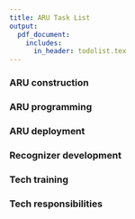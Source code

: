 ```yaml
---
title: ARU Task List
output:
  pdf_document:
    includes:
      in_header: todolist.tex
---
```


### ARU construction

\begin{todolist}
\tightlist
  \item install DC adapters on FoxPros
  \item wire timers and power supplies
  \item install weatherproof sound openings in storage boxes
  \item attach SM2+s to plywood
  \item test install of complete ARU/broadcast unit
\end{todolist}

### ARU programming
\begin{todolist}
\tightlist
  \item SM2+ firmware upgrades
  \item load BLRA sequence onto FoxPro
  \item set up automatic play upon power-up
\end{todolist}

### ARU deployment
\begin{todolist}
\tightlist
  \item deployment sequence creation/crossover design
  \item timer programming SOP
  \item[\done] FoxPro programming SOP
  \item ARU programming SOP
  \item ARU deployment SOP
  \item ARU deployment datasheet and googlesheet
  \item[\done] sunrise/sunset table
\end{todolist}

### Recognizer development
\begin{todolist}
\tightlist
  \item[\done] upload references and software to G drive
\end{todolist}

### Tech training
\begin{todolist}
\tightlist
  \item Raven Pro install and license
  \item Kaleidoscope Pro install and license
  \item R/RStudio install
  \item check\_forecasts.R/aru\_forecast.R use
  \item step through SOPs together
\end{todolist}

### Tech responsibilities
\begin{todolist}
\tightlist
  \item read ARU/recognizer manuscripts and follow up phone call
  \item lead marshbird survey training
  \item coordinate with CALO?
  \item scout CDR and CALO with team?
  \item plan ARU deployment rotation
  \item data storage SOP
  \item coordinate with other recognizer work
  \item camera trapping?
\end{todolist}
